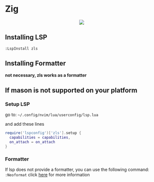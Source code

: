 # Zig
<div align="center">
  <kbd>
    <img src="/images/zig.png" width=""/>
  </kbd>
</div>

## Installing LSP

`:LspInstall zls`

## Installing Formatter

**not necessary, zls works as a formatter**

## If mason is not supported on your platform

### Setup LSP

go to: `~/.config/nvim/lua/userconfig/lsp.lua`

and add these lines
```lua filename="lsp.lua" {} copy
require('lspconfig')['zls'].setup {
  capabilities = capabilities,
  on_attach = on_attach
}
```

### Formatter

If lsp does not provide a formatter, you can use the following command: `:Neoformat` click [here](https://github.com/sbdchd/neoformat) for more information
